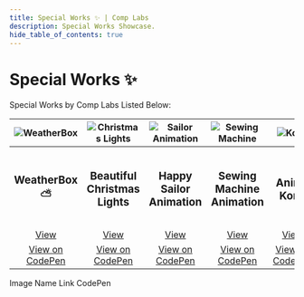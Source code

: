 ```yaml
---
title: Special Works ✨ | Comp Labs
description: Special Works Showcase.
hide_table_of_contents: true
---
```


# Special Works ✨

Special Works by Comp Labs Listed Below:

|                                                              ![WeatherBox](/img/blog/default.png)                                                              	|                                                           ![Christmas Lights](/img/blog/default.png)                                                           	|                                                           ![Sailor Animation](/img/blog/default.png)                                                           	|                                                            ![Sewing Machine](/img/blog/default.png)                                                            	|                                                                 ![Komi](/img/blog/default.png)                                                                 	|                                                                ![Nezuko](/img/blog/default.png)                                                                	|                                                              ![Turin Horse](/img/blog/defult.png)                                                              	|
|:--------------------------------------------------------------------------------------------------------------------------------------------------------------:	|:--------------------------------------------------------------------------------------------------------------------------------------------------------------:	|:--------------------------------------------------------------------------------------------------------------------------------------------------------------:	|:--------------------------------------------------------------------------------------------------------------------------------------------------------------:	|:--------------------------------------------------------------------------------------------------------------------------------------------------------------:	|:--------------------------------------------------------------------------------------------------------------------------------------------------------------:	|:--------------------------------------------------------------------------------------------------------------------------------------------------------------:	|
|                                                                      <h3>WeatherBox ⛅</h3>                                                                     	|                                                               <h3>Beautiful Christmas Lights</h3>                                                              	|                                                                 <h3>Happy Sailor Animation</h3>                                                                	|                                                                <h3>Sewing Machine Animation</h3>                                                               	|                                                                       <h3>Anime Komi</h3>                                                                      	|                                                                      <h3>Anime Nezuko</h3>                                                                     	|                                                                 <h3>The Turin Horse - Hadi</h3>                                                                	|
|                   <a href="https://weatherbox.complabs.in" target="_blank" rel="noopener noreferrer" class="button button--primary">View</a>                   	|                   <a href="https://weatherbox.complabs.in" target="_blank" rel="noopener noreferrer" class="button button--primary">View</a>                   	|                   <a href="https://weatherbox.complabs.in" target="_blank" rel="noopener noreferrer" class="button button--primary">View</a>                   	|                   <a href="https://weatherbox.complabs.in" target="_blank" rel="noopener noreferrer" class="button button--primary">View</a>                   	|                   <a href="https://weatherbox.complabs.in" target="_blank" rel="noopener noreferrer" class="button button--primary">View</a>                   	|                   <a href="https://weatherbox.complabs.in" target="_blank" rel="noopener noreferrer" class="button button--primary">View</a>                   	|                   <a href="https://weatherbox.complabs.in" target="_blank" rel="noopener noreferrer" class="button button--primary">View</a>                   	|
| <a href="https://codepen.io" target="_blank" rel="noopener noreferrer" class="button button--primary"><i class="fa-brands fa-codepen"></i> View on CodePen</a> 	| <a href="https://codepen.io" target="_blank" rel="noopener noreferrer" class="button button--primary"><i class="fa-brands fa-codepen"></i> View on CodePen</a> 	| <a href="https://codepen.io" target="_blank" rel="noopener noreferrer" class="button button--primary"><i class="fa-brands fa-codepen"></i> View on CodePen</a> 	| <a href="https://codepen.io" target="_blank" rel="noopener noreferrer" class="button button--primary"><i class="fa-brands fa-codepen"></i> View on CodePen</a> 	| <a href="https://codepen.io" target="_blank" rel="noopener noreferrer" class="button button--primary"><i class="fa-brands fa-codepen"></i> View on CodePen</a> 	| <a href="https://codepen.io" target="_blank" rel="noopener noreferrer" class="button button--primary"><i class="fa-brands fa-codepen"></i> View on CodePen</a> 	| <a href="https://codepen.io" target="_blank" rel="noopener noreferrer" class="button button--primary"><i class="fa-brands fa-codepen"></i> View on CodePen</a> 	|

Image
Name
Link
CodePen